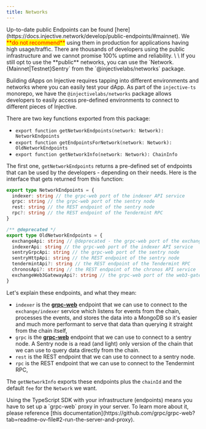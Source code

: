 ```yaml
---
title: Networks
---
```


<Callout icon="warning" color="#07C1FF" iconType="regular">
Up-to-date public Endpoints can be found [here](https://docs.injective.network/develop/public-endpoints/#mainnet). We <mark style="color:red;">**do not recommend**</mark> using them in production for applications having high usage/traffic. There are thousands of developers using the public infrastructure and we cannot promise 100% uptime and reliability. \
\
If you still opt to use the **public** networks, you can use the `Network.{Mainnet|Testnet}Sentry` from the `@injectivelabs/networks` package.
</Callout>

Building dApps on Injective requires tapping into different environments and networks where you can easily test your dApp. As part of the `injective-ts` monorepo, we have the `@injectivelabs/networks` package allows developers to easily access pre-defined environments to connect to different pieces of Injective.

There are two key functions exported from this package:

* `export function getNetworkEndpoints(network: Network): NetworkEndpoints`
* `export function getEndpointsForNetwork(network: Network): OldNetworkEndpoints`
* `export function getNetworkInfo(network: Network): ChainInfo`

The first one, `getNetworkEndpoints` returns a pre-defined set of endpoints that can be used by the developers - depending on their needs. Here is the interface that gets returned from this function:

```ts
export type NetworkEndpoints = {
  indexer: string // the grpc-web port of the indexer API service
  grpc: string // the grpc-web port of the sentry node
  rest: string // the REST endpoint of the sentry node
  rpc?: string // the REST endpoint of the Tendermint RPC
}

/** @deprecated */
export type OldNetworkEndpoints = {
  exchangeApi: string // @deprecated - the grpc-web port of the exchange API service
  indexerApi: string // the grpc-web port of the indexer API service
  sentryGrpcApi: string // the grpc-web port of the sentry node
  sentryHttpApi: string // the REST endpoint of the sentry node
  tendermintApi?: string // the REST endpoint of the Tendermint RPC
  chronosApi?: string // the REST endpoint of the chronos API service
  exchangeWeb3GatewayApi?: string // the grpc-web port of the web3-gateway service API
}
```

Let's explain these endpoints, and what they mean:

* `indexer` is the [**grpc-web**](https://github.com/grpc/grpc-web) endpoint that we can use to connect to the `exchange/indexer` service which listens for events from the chain, processes the events, and stores the data into a MongoDB so it's easier and much more performant to serve that data than querying it straight from the chain itself,
* `grpc` is the [**grpc-web**](https://github.com/grpc/grpc-web) endpoint that we can use to connect to a sentry node. A Sentry node is a read (and light) only version of the chain that we can use to query data directly from the chain.
* `rest` is the REST endpoint that we can use to connect to a sentry node.
* `rpc` is the REST endpoint that we can use to connect to the Tendermint RPC,

The `getNetworkInfo` exports these endpoints plus the `chainId` and the default `fee` for the `Network` we want.

<Callout icon="info" color="#07C1FF" iconType="regular">
Using the TypeScript SDK with your infrastructure (endpoints) means you have to set up a `grpc-web` proxy in your server. To learn more about it, please reference [this documentation](https://github.com/grpc/grpc-web?tab=readme-ov-file#2-run-the-server-and-proxy).
</Callout>
